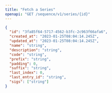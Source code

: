 ```yaml
---
title: "Fetch a Series"
openapi: "GET /sequence/v1/series/{id}"
---
```


<ResponseExample>

```json Example
{
  "id": "3fa85f64-5717-4562-b3fc-2c963f66afa6",
  "created_at": "2023-01-25T08:04:14.245Z",
  "updated_at": "2023-01-25T08:04:14.245Z",
  "name": "string",
  "description": "string",
  "code": "string",
  "prefix": "string",
  "padding": 0,
  "suffix": "string",
  "last_index": 0,
  "last_entry_id": "string",
  "sigs": ["string"]
}
```

</ResponseExample>
